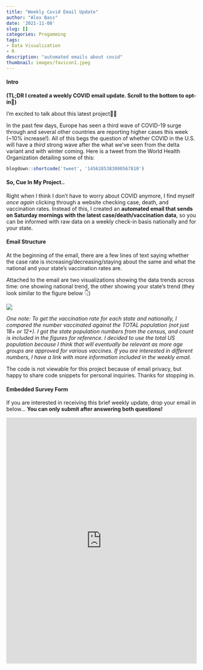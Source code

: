 ```yaml
---
title: "Weekly Covid Email Update"
author: "Alex Bass"
date: '2021-11-08'
slug: []
categories: Progamming
tags:
- Data Visualization
- R
description: "automated emails about covid"
thumbnail: images/favicon1.jpeg
---
```


#### Intro

**(TL;DR I created a weekly COVID email update. Scroll to the bottom to opt-in🙂)** 

I'm excited to talk about this latest project🎉🎉

In the past few days, Europe has seen a third wave of COVID-19 surge through and several other countries are reporting higher cases this week (~10% increase!). All of this begs the question of whether COVID in the U.S. will have a *third* strong wave after the what we've seen from the delta variant and with winter coming. Here is a tweet from the World Health Organization detailing some of this:

```r
blogdown::shortcode('tweet', '1456285383000567810')
```

#### So, Cue In My Project..

Right when I think I don't have to worry about COVID anymore, I find myself *once again* clicking through a website checking case, death, and vaccination rates. Instead of this, I created an **automated email that sends on Saturday mornings with the latest case/death/vaccination data**, so you can be informed with raw data on a weekly check-in basis nationally and for your state.

#### Email Structure

At the beginning of the email, there are a few lines of text saying whether the case rate is increasing/decreasing/staying about the same and what the national and your state's vaccination rates are. 

Attached to the email are two visualizations showing the data trends across time: one showing national trend, the other showing your state's trend (they look similar to the figure below 👇)

![](/./about_files/national_av.png#center)

*One note: To get the vaccination rate for each state and nationally, I compared the number vaccinated against the TOTAL population (not just 18+ or 12+). I got the state population numbers from the census, and count is included in the figures for reference. I decided to use the total US population because I think that will eventually be relevant as more age groups are approved for various vaccines. If you are interested in different numbers, I have a link with more information included in the weekly email.*

The code is not viewable for this project because of email privacy, but happy to share code snippets for personal inquiries. Thanks for stopping in.

#### Embedded Survey Form

If you are interested in receiving this brief weekly update, drop your email in below... **You can only submit after answering both questions!**

<iframe src="https://docs.google.com/forms/d/e/1FAIpQLSd6j197rbqv4kZHvvH6ZTVC6o9vU4V-hjzO6E4EjKq5VG2U6Q/viewform?embedded=true" width="100%" height="650" frameborder="0" marginheight="0" marginwidth="0">Loading…</iframe>